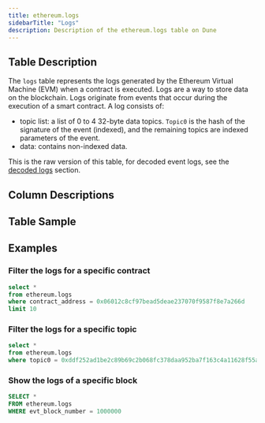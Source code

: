 ```yaml
---
title: ethereum.logs
sidebarTitle: "Logs"
description: Description of the ethereum.logs table on Dune
---
```

## Table Description

The `logs` table represents the logs generated by the Ethereum Virtual Machine (EVM) when a contract is executed. Logs are a way to store data on the blockchain. Logs originate from  events that occur during the execution of a smart contract. A log consists of: 
- topic list: a list of 0 to 4 32-byte data topics. `Topic0` is the hash of the signature of the event (indexed), and the remaining topics are indexed parameters of the event.
- data: contains non-indexed data.

This is the raw version of this table, for decoded event logs, see the [decoded logs](/data-catalog/evm/ethereum/decoded/event-logs) section. 

## Column Descriptions


<ColumnDescriptions tableSchema="ethereum" tableName="logs" />

## Table Sample


<TableSample tableSchema="ethereum" tableName="logs" />

## Examples

### Filter the logs for a specific contract

```sql
select *
from ethereum.logs
where contract_address = 0x06012c8cf97bead5deae237070f9587f8e7a266d
limit 10
```

### Filter the logs for a specific topic

```sql
select *
from ethereum.logs
where topic0 = 0xddf252ad1be2c89b69c2b068fc378daa952ba7f163c4a11628f55a4df523b3ef

```
### Show the logs of a specific block

```sql
SELECT *
FROM ethereum.logs
WHERE evt_block_number = 1000000
```